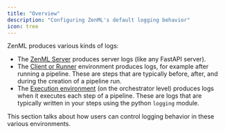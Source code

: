 ```yaml
---
title: "Overview"
description: "Configuring ZenML's default logging behavior"
icon: tree
---
```


ZenML produces various kinds of logs:

* The [ZenML Server](/v/0.70.0/versions/0.66.0/getting-started/deploying-zenml) produces server logs (like any FastAPI server).
* The [Client or Runner](/v/0.70.0/versions/0.66.0/how-to/configure-python-environments#client-environment-or-the-runner-environment) environment produces logs, for example after running a pipeline. These are steps that are typically before, after, and during the creation of a pipeline run.
* The [Execution environment](/v/0.70.0/versions/0.66.0/how-to/configure-python-environments#execution-environments) (on the orchestrator level) produces logs when it executes each step of a pipeline. These are logs that are typically written in your steps using the python `logging` module.

This section talks about how users can control logging behavior in these various environments.
